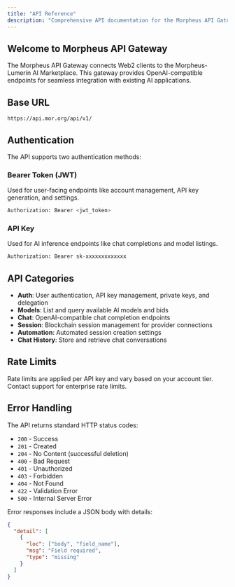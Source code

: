 ```yaml
---
title: "API Reference"
description: "Comprehensive API documentation for the Morpheus API Gateway"
---
```


## Welcome to Morpheus API Gateway

The Morpheus API Gateway connects Web2 clients to the Morpheus-Lumerin AI Marketplace. This gateway provides OpenAI-compatible endpoints for seamless integration with existing AI applications.

## Base URL

```
https://api.mor.org/api/v1/
```

## Authentication

The API supports two authentication methods:

### Bearer Token (JWT)
Used for user-facing endpoints like account management, API key generation, and settings.

```bash
Authorization: Bearer <jwt_token>
```

### API Key
Used for AI inference endpoints like chat completions and model listings.

```bash
Authorization: Bearer sk-xxxxxxxxxxxxx
```

## API Categories

- **Auth**: User authentication, API key management, private keys, and delegation
- **Models**: List and query available AI models and bids
- **Chat**: OpenAI-compatible chat completion endpoints
- **Session**: Blockchain session management for provider connections
- **Automation**: Automated session creation settings
- **Chat History**: Store and retrieve chat conversations

## Rate Limits

Rate limits are applied per API key and vary based on your account tier. Contact support for enterprise rate limits.

## Error Handling

The API returns standard HTTP status codes:

- `200` - Success
- `201` - Created
- `204` - No Content (successful deletion)
- `400` - Bad Request
- `401` - Unauthorized
- `403` - Forbidden
- `404` - Not Found
- `422` - Validation Error
- `500` - Internal Server Error

Error responses include a JSON body with details:

```json
{
  "detail": [
    {
      "loc": ["body", "field_name"],
      "msg": "Field required",
      "type": "missing"
    }
  ]
}
```

